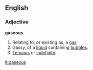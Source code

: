 ==English==
===Adjective===
'''gaseous'''
#Relating to, or existing as, a [[gas]].
#Gassy, of a [[liquid]] containing [[bubble]]s.
#[[Tenuous]] or [[indefinite]].

[[it:gaseous]]